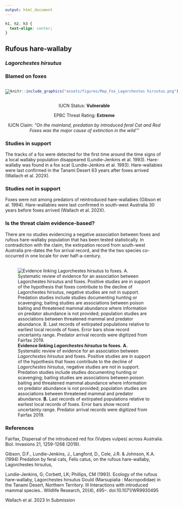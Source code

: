 ```yaml
---
output: html_document
---
```

```css
h1, h2, h3 {
  text-align: center;
}
```

## **Rufous hare-wallaby**
### *Lagorchestes hirsutus*
### Blamed on foxes

:::: {style="display: flex;"}

[![](assets/photos/Lagorchestes hirsutus.png)](https://www.inaturalist.org/photos/60046491?size=original)

::: {}

:::

::: {}
  ```r
  knitr::include_graphics("assets/figures/Map_Fox_Lagorchestes hirsutus.png")
  ```
:::

::::
<center>
IUCN Status: **Vulnerable**

EPBC Threat Rating: **Extreme**

IUCN Claim: *"On the mainland, predation by introduced feral Cat and Red Foxes was the major cause of extinction in the wild'"*

</center>

### Studies in support

The tracks of a fox were detected for the first time around the time signs of a local wallaby population disappeared (Lundie-Jenkins et al. 1993). Hare-wallaby was found in a fox scat (Lundie-Jenkins et al. 1993). Hare-wallabies were last confirmed in the Tanami Desert 63 years after foxes arrived (Wallach et al. 202X).

### Studies not in support

Foxes were not among predators of reintroduced hare-wallabies (Gibson et al. 1994). Hare-wallabies were last confirmed in south-west Australia 30 years before foxes arrived (Wallach et al. 202X).

### Is the threat claim evidence-based?

There are no studies evidencing a negative association between foxes and rufous hare-wallaby population that has been tested statistically. In contradiction with the claim, the extirpation record from south-west Australia pre-dates the fox arrival record, and the the two species co-occurred in one locale for over half-a-century.
<br>
<br>

![**Evidence linking *Lagorchestes hirsutus* to foxes.** **A.** Systematic review of evidence for an association between *Lagorchestes hirsutus* and foxes. Positive studies are in support of the hypothesis that foxes contribute to the decline of *Lagorchestes hirsutus*, negative studies are not in support. Predation studies include studies documenting hunting or scavenging; baiting studies are associations between poison baiting and threatened mammal abundance where information on predator abundance is not provided; population studies are associations between threatened mammal and predator abundance. **B.** Last records of extirpated populations relative to earliest local records of foxes. Error bars show record uncertainty range. Predator arrival records were digitized from Fairfax 2019.](assets/figures/Main_Evidence_Fox_Lagorchestes hirsutus.png)

### References

Fairfax, Dispersal of the introduced red fox (Vulpes vulpes) across Australia. Biol. Invasions 21, 1259-1268 (2019).

Gibson, D.F., Lundie-Jenkins, J., Langford, D., Cole, J.R. & Johnson, K.A. (1994) Predation by feral cats, Felis catus, on the rufous hare-wallaby, Lagorchestes hirsutus,

Lundie-Jenkins, G; Corbett, LK; Phillips, CM (1993). Ecology of the rufous hare-wallaby, Lagorchestes hirsutus Gould (Marsupialia : Macropodidae) in the Tanami Desert, Northern Territory. III Interactions with introduced mammal species.. Wildlife Research, 20(4), 495–. doi:10.1071/WR9930495 

Wallach et al. 2023 In Submission

